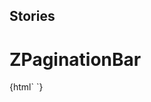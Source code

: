
## Stories

<Meta title="Pagination/ZPaginationBar" component="z-pagination-bar" />

  # ZPaginationBar

<Preview>
  <Story name="z-pagination-bar">
    {html`
      <z-pagination-bar
        pages="${number('pages', 20)}"
        visiblepages="${number('visiblepages', 5)}"
        currentpage="${number('currentpage', 4)}"
        startpage="${number('startpage', 2)}"
      ></z-pagination-bar>`}
  </Story>
</Preview>

  <Props of="z-pagination-bar" />

